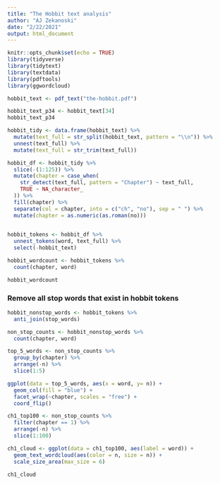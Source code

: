```yaml
---
title: "The Hobbit text analysis"
author: "AJ Zekanoski"
date: "2/22/2021"
output: html_document
---
```


```r
knitr::opts_chunk$set(echo = TRUE)
library(tidyverse)
library(tidytext)
library(textdata)
library(pdftools)
library(ggwordcloud)
```

```r
hobbit_text <- pdf_text("the-hobbit.pdf")

hobbit_text_p34 <- hobbit_text[34]
hobbit_text_p34

```

```r
hobbit_tidy <- data.frame(hobbit_text) %>% 
  mutate(text_full = str_split(hobbit_text, pattern = "\\n")) %>% 
  unnest(text_full) %>% 
  mutate(text_full = str_trim(text_full))
```

```r
hobbit_df <- hobbit_tidy %>% 
  slice(-(1:125)) %>% 
  mutate(chapter = case_when(
    str_detect(text_full, pattern = "Chapter") ~ text_full,
    TRUE ~ NA_character_
  )) %>% 
  fill(chapter) %>% 
  separate(col = chapter, into = c("ch", "no"), sep = " ") %>% 
  mutate(chapter = as.numeric(as.roman(no)))
  
```

```r
hobbit_tokens <- hobbit_df %>% 
  unnest_tokens(word, text_full) %>% 
  select(-hobbit_text)

hobbit_wordcount <- hobbit_tokens %>% 
  count(chapter, word)

hobbit_wordcount
```

### Remove all stop words that exist in hobbit tokens


```r
hobbit_nonstop_words <- hobbit_tokens %>% 
  anti_join(stop_words)

non_stop_counts <- hobbit_nonstop_words %>% 
  count(chapter, word)
```

```r
top_5_words <- non_stop_counts %>% 
  group_by(chapter) %>% 
  arrange(-n) %>% 
  slice(1:5)

ggplot(data = top_5_words, aes(x = word, y= n)) +
  geom_col(fill = "blue") +
  facet_wrap(~chapter, scales = "free") +
  coord_flip()
```

```r
ch1_top100 <- non_stop_counts %>% 
  filter(chapter == 1) %>% 
  arrange(-n) %>% 
  slice(1:100)

ch1_cloud <- ggplot(data = ch1_top100, aes(label = word)) +
  geom_text_wordcloud(aes(color = n, size = n)) +
  scale_size_area(max_size = 6)

ch1_cloud
```

